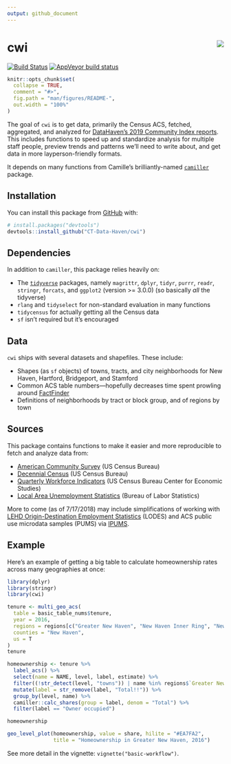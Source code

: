 ```yaml
---
output: github_document
---
```


<!-- README.md is generated from README.Rmd. Please edit that file -->

# cwi <img src="man/figures/logo.png" align="right" />

[![Build Status](https://travis-ci.org/CT-Data-Haven/cwi.svg?branch=master)](https://travis-ci.org/CT-Data-Haven/cwi) [![AppVeyor build status](https://ci.appveyor.com/api/projects/status/github/CT-Data-Haven/cwi?branch=master&svg=true)](https://ci.appveyor.com/project/CT-Data-Haven/cwi)

```r
knitr::opts_chunk$set(
  collapse = TRUE,
  comment = "#>",
  fig.path = "man/figures/README-",
  out.width = "100%"
)
```

The goal of `cwi` is to get data, primarily the Census ACS, fetched, aggregated, and analyzed for [DataHaven's 2019 Community Index reports](http://ctdatahaven.org/reports/greater-new-haven-community-index). This includes functions to speed up and standardize analysis for multiple staff people, preview trends and patterns we'll need to write about, and get data in more layperson-friendly formats.

It depends on many functions from Camille's brilliantly-named [`camiller`](https://github.com/camille-s/camiller) package.

## Installation

You can install this package from [GitHub](https://github.com/CT-Data-Haven/cwi) with:

``` r
# install.packages("devtools")
devtools::install_github("CT-Data-Haven/cwi")
```

## Dependencies

In addition to `camiller`, this package relies heavily on:

* The [`tidyverse`](http://tidyverse.org/) packages, namely `magrittr`, `dplyr`, `tidyr`, `purrr`, `readr`, `stringr`, `forcats`, and `ggplot2` (version >= 3.0.0) (so basically *all* the tidyverse)
* `rlang` and `tidyselect` for non-standard evaluation in many functions
* `tidycensus` for actually getting all the Census data
* `sf` isn't required but it's encouraged

## Data

`cwi` ships with several datasets and shapefiles. These include:

* Shapes (as `sf` objects) of towns, tracts, and city neighborhoods for New Haven, Hartford, Bridgeport, and Stamford
* Common ACS table numbers—hopefully decreases time spent prowling around [FactFinder](https://factfinder.census.gov)
* Definitions of neighborhoods by tract or block group, and of regions by town

## Sources

This package contains functions to make it easier and more reproducible to fetch and analyze data from:

* [American Community Survey](https://www.census.gov/programs-surveys/acs/) (US Census Bureau)
* [Decennial Census](https://www.census.gov/programs-surveys/decennial-census.html) (US Census Bureau)
* [Quarterly Workforce Indicators](https://lehd.ces.census.gov/) (US Census Bureau Center for Economic Studies)
* [Local Area Unemployment Statistics](https://www.bls.gov/lau/) (Bureau of Labor Statistics)

More to come (as of 7/17/2018) may include simplifications of working with [LEHD Origin-Destination Employment Statistics](https://lehd.ces.census.gov/data/) (LODES) and ACS public use microdata samples (PUMS) via [IPUMS](https://usa.ipums.org/usa/).

## Example

Here's an example of getting a big table to calculate homeownership rates across many geographies at once:

```r
library(dplyr)
library(stringr)
library(cwi)
```

```r
tenure <- multi_geo_acs(
  table = basic_table_nums$tenure,
  year = 2016,
  regions = regions[c("Greater New Haven", "New Haven Inner Ring", "New Haven Outer Ring")],
  counties = "New Haven",
  us = T
)
tenure
```

```r
homeownership <- tenure %>%
  label_acs() %>%
  select(name = NAME, level, label, estimate) %>%
  filter((!str_detect(level, "towns")) | name %in% regions$`Greater New Haven`) %>%
  mutate(label = str_remove(label, "Total!!")) %>%
  group_by(level, name) %>%
  camiller::calc_shares(group = label, denom = "Total") %>%
  filter(label == "Owner occupied")

homeownership
```

```r
geo_level_plot(homeownership, value = share, hilite = "#EA7FA2", 
               title = "Homeownership in Greater New Haven, 2016")
```

See more detail in the vignette: `vignette("basic-workflow")`.
